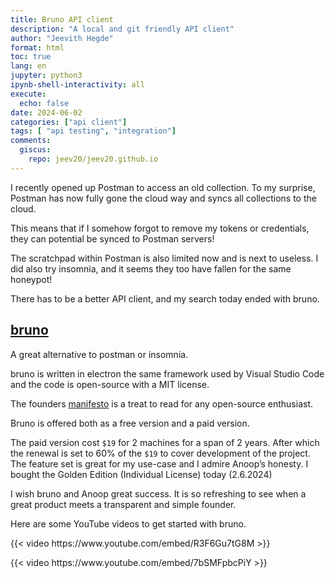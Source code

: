 ```yaml
---
title: Bruno API client
description: "A local and git friendly API client"
author: "Jeevith Hegde"
format: html
toc: true
lang: en
jupyter: python3
ipynb-shell-interactivity: all
execute:
  echo: false
date: 2024-06-02
categories: ["api client"]
tags: [ "api testing", "integration"]
comments:
  giscus:
    repo: jeev20/jeev20.github.io
---
```


I recently opened up Postman to access an old collection. To my surprise, Postman has now fully gone the cloud way and syncs all collections to the cloud. 

This means that if I somehow forgot to remove my tokens or credentials, they can potential be synced to Postman servers!

The scratchpad within Postman is also limited now and is next to useless. I did also try insomnia, and it seems they too have fallen for the same honeypot!

There has to be a better API client, and my search today ended with bruno.

## [bruno](https://www.usebruno.com) 
A great alternative to postman or insomnia. 

bruno is written in electron the same framework used by Visual Studio Code and the code is open-source with a MIT license.  

The founders [manifesto](https://www.usebruno.com/manifesto) is a treat to read for any open-source enthusiast. 

Bruno is offered both as a free version and a paid version.


The paid version cost `$19` for 2 machines for a span of 2 years. After which the renewal is set to 60% of the `$19` to cover development of the project. The feature set is great for my use-case and I admire Anoop's honesty. I bought the Golden Edition (Individual License) today (2.6.2024)

::: {.callout}

I wish bruno and Anoop great success. It is so refreshing to see when a great product meets a transparent and simple founder. 

::: 

Here are some YouTube videos to get started with bruno.

{{< video https://www.youtube.com/embed/R3F6Gu7tG8M >}}

{{< video https://www.youtube.com/embed/7bSMFpbcPiY >}}

